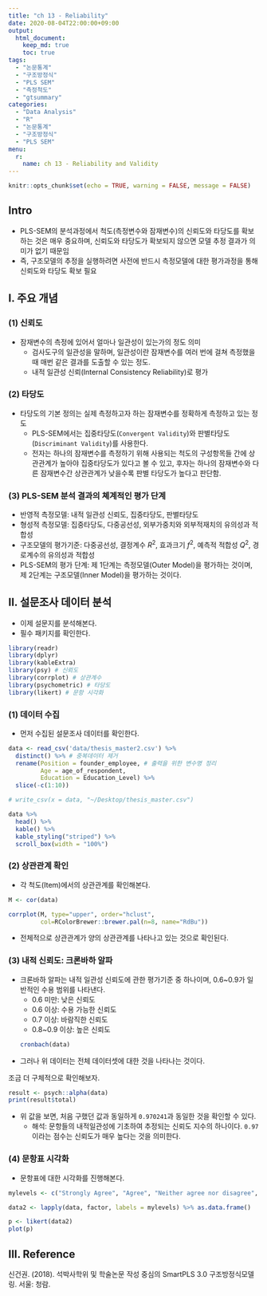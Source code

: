 ```yaml
---
title: "ch 13 - Reliability"
date: 2020-08-04T22:00:00+09:00
output: 
  html_document: 
    keep_md: true
    toc: true
tags:
  - "논문통계"
  - "구조방정식"
  - "PLS SEM"
  - "측정척도"
  - "gtsummary"
categories:
  - "Data Analysis"
  - "R"
  - "논문통계"
  - "구조방정식"
  - "PLS SEM"
menu: 
  r:
    name: ch 13 - Reliability and Validity
---
```


```r
knitr::opts_chunk$set(echo = TRUE, warning = FALSE, message = FALSE)
```

## Intro
- PLS-SEM의 분석과정에서 척도(측정변수와 잠재변수)의 신뢰도와 타당도를 확보하는 것은 매우 중요하며, 신뢰도와 타당도가 확보되지 않으면 모델 추정 결과가 의미가 없기 때문임
- 즉, 구조모델의 추정을 실행하려면 사전에 반드시 측정모델에 대한 평가과정을 통해 신뢰도와 타당도 확보 필요

## I. 주요 개념
### (1) 신뢰도
- 잠재변수의 측정에 있어서 얼마나 일관성이 있는가의 정도 의미
  + 검사도구의 일관성을 말하며, 일관성이란 잠재변수를 여러 번에 걸쳐 측정했을 때 매번 같은 결과를 도출할 수 있는 정도.
  + 내적 일관성 신뢰(Internal Consistency Reliability)로 평가

### (2) 타당도
- 타당도의 기본 정의는 실제 측정하고자 하는 잠재변수를 정확하게 측정하고 있는 정도
  + PLS-SEM에서는 집중타당도(`Convergent Validity`)와 판별타당도(`Discriminant Validity`)를 사용한다. 
  + 전자는 하나의 잠재변수를 측정하기 위해 사용되는 척도의 구성항목들 간에 상관관계가 높아야 집중타당도가 있다고 볼 수 있고, 후자는 하나의 잠재변수와 다른 잠재변수간 상관관계가 낮을수록 판별 타당도가 높다고 판단함. 
  
### (3) PLS-SEM 분석 결과의 쳬계적인 평가 단계
- 반영적 측정모델: 내적 일관성 신뢰도, 집중타당도, 판별타당도
- 형성적 측정모델: 집중타당도, 다중공선성, 외부가중치와 외부적재치의 유의성과 적합성
- 구조모델의 평가기준: 다중공선성, 결정계수 $R^2$, 효과크기 $f^2$, 예측적 적합성 $Q^2$, 경로계수의 유의성과 적합성
- PLS-SEM의 평가 단계: 제 1단계는 측정모델(Outer Model)을 평가하는 것이며, 제 2단계는 구조모델(Inner Model)을 평가하는 것이다.  

## II. 설문조사 데이터 분석 
- 이제 설문지를 분석해본다. 
- 필수 패키지를 확인한다.

```r
library(readr) 
library(dplyr)
library(kableExtra) 
library(psy) # 신뢰도
library(corrplot) # 상관계수
library(psychometric) # 타당도 
library(likert) # 문항 시각화 
```


### (1) 데이터 수집
- 먼저 수집된 설문조사 데이터를 확인한다. 

```r
data <- read_csv('data/thesis_master2.csv') %>% 
  distinct() %>% # 중복데이터 제거
  rename(Position = founder_employee, # 출력을 위한 변수명 정리
         Age = age_of_respondent, 
         Education = Education_Level) %>% 
  slice(-c(1:10))

# write_csv(x = data, "~/Desktop/thesis_master.csv")

data %>% 
  head() %>% 
  kable() %>% 
  kable_styling("striped") %>% 
  scroll_box(width = "100%")
```

### (2) 상관관계 확인
- 각 척도(Item)에서의 상관관계를 확인해본다. 
```r
M <- cor(data)

corrplot(M, type="upper", order="hclust", 
         col=RColorBrewer::brewer.pal(n=8, name="RdBu"))
```

- 전체적으로 상관관계가 양의 상관관계를 나타나고 있는 것으로 확인된다. 

### (3) 내적 신뢰도: 크론바하 알파
- 크론바하 알파는 내적 일관성 신뢰도에 관한 평가기준 중 하나이며, 0.6~0.9가 일반적인 수용 범위를 나타낸다. 
  + 0.6 미만: 낮은 신뢰도
  + 0.6 이상: 수용 가능한 신뢰도
  + 0.7 이상: 바람직한 신뢰도
  + 0.8~0.9 이상: 높은 신뢰도
```r
cronbach(data)
```
- 그러나 위 데이터는 전체 데이터셋에 대한 것을 나타나는 것이다.

조금 더 구체적으로 확인해보자.
```r
result <- psych::alpha(data)
print(result$total)
```
- 위 값을 보면, 처음 구했던 값과 동일하게 `0.970241`과 동일한 것을 확인할 수 있다. 
  + 해석: 문항들의 내적일관성에 기초하여 추정되는 신뢰도 지수의 하나이다. `0.97`이라는 점수는 신뢰도가 매우 높다는 것을 의미한다. 

### (4) 문항표 시각화
- 문항표에 대한 시각화를 진행해본다. 

```r
mylevels <- c("Strongly Agree", "Agree", "Neither agree nor disagree", "Disagree", "Strongly Disagree")

data2 <- lapply(data, factor, labels = mylevels) %>% as.data.frame()

p <- likert(data2) 
plot(p)
```

## III. Reference
신건권. (2018). 석박사학위 및 학술논문 작성 중심의 SmartPLS 3.0 구조방정식모델링. 서울: 청람.